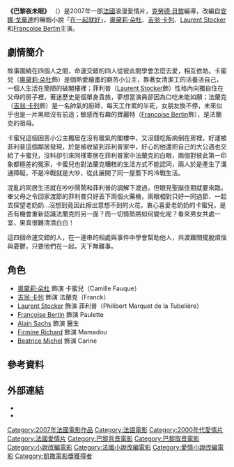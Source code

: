 {{multiple issues|
{{copyedit|time=2013-10-14T04:04:00+00:00}}
{{disputed|time=2013-10-14T04:04:00+00:00}}
{{expand|time=2013-10-14T04:04:00+00:00}}
{{non-free|time=2013-10-14T04:04:00+00:00}}
{{refimprove|time=2013-10-14T04:04:00+00:00}}
}}
{{NoteTA
|T=zh-cn:巴黎夜未眠; zh-tw:巴黎夜未眠; zh-hk:愛·住·巴黎;
|G1=Movie
}}
{{Infobox film
| name    = 巴黎夜未眠
| cn_name = 巴黎夜未眠
| tw_name = 巴黎夜未眠
| hk_name = 愛·住·巴黎
| image = Ensemble-c-est-tout_poster.jpg
| caption = 
| director = [[克勞德·貝黎|克勞德·貝黎]]([[Claude_Berri|Claude Berri]])
| producer = 克勞德·貝黎
| screenplay = 克勞德·貝黎
| based on = {{Based on|''[[在一起就好|在一起就好]]''|[[安娜·戈華達|安娜·戈華達]]}}
| starring = [[奧黛莉·朵杜|奧黛莉·朵杜]]<br />[[吉绕姆·科奈特|吉翁·卡列]]<br />[[Laurent_Stocker|Laurent Stocker]]<br />[[Françoise_Bertin|Françoise Bertin]]
| music = [[Frédéric_Botton|Frédéric Botton]]
| cinematography = [[Agnès_Godard|Agnès Godard]]
| editing = [[François_Gédigier|François Gédigier]]
| sound = [[Mohamad_Reza_Delpak|Mohamad Reza Delpak]]<br />[[Reza_Narimizadeh|Reza Narimizadeh]]<br />[[Mahmood_Samakbashi|Mahmood Samakbashi]]
| studio = [[Studio_Moon|Studio Moon]]
| distributor = [[百代電影公司|百代電影公司]]
| released = 2007年3月21日(法國)<ref>{{Cite web |url=http://www.imdb.com/title/tt0792965/releaseinfo?ref_=tt_ov_inf |title=存档副本 |access-date=2013-10-13 |archive-date=2016-04-11 |archive-url=https://web.archive.org/web/20160411074416/http://www.imdb.com/title/tt0792965/releaseinfo?ref_=tt_ov_inf |dead-url=no }}</ref><br/> 2008年1月4日(臺灣)<ref>{{cite web |url=http://app.atmovies.com.tw/movie/movie.cfm?action=filmdata&film_id=fhfr50792965 |title=存档副本 |accessdate=2013-10-13 |deadurl=yes |archiveurl=https://web.archive.org/web/20131014173901/http://app.atmovies.com.tw/movie/movie.cfm?action=filmdata&film_id=fhfr50792965 |archivedate=2013-10-14 }}</ref>
| runtime = 97分鐘
| country = 法國
| language = 法語
| budget = 
| gross = 
}}

'''《巴黎夜未眠》''' （{{lang-fr|Ensemble, c'est tout}}）是2007年一部[[法國|法國]]浪漫愛情片，[[克勞德·貝黎|克勞德·貝黎]]編導，改編自[[安娜·戈華達|安娜·戈華達]]的暢銷小說「[[在一起就好|在一起就好]]」，[[奧黛莉·朵杜|奧黛莉·朵杜]]、[[吉绕姆·科奈特|吉翁·卡列]]、[[Laurent_Stocker|Laurent Stocker]]和[[Françoise_Bertin|Françoise Bertin]]主演。

==劇情簡介==
故事圍繞在四個人之間，命運交錯的四人從彼此間學會怎麼去愛，相互依助。卡蜜兒（[[奧黛莉·朵杜|奧黛莉·朵杜]]飾）是個熱愛繪畫的窮苦小公主，靠著女清潔工的活養活自己，一個人生活在簡陋的破閣樓裡；菲利普（[[Laurent_Stocker|Laurent Stocker]]飾）性格內向獨自住在父母的房子裡，著迷歷史是個單身貴族，夢想當演員卻因為口吃未能如願；法蘭克（[[吉绕姆·科奈特|吉翁·卡列]]飾）是一名帥氣的廚師，每天工作累的半死，女朋友換不停，未來似乎也是一片黑暗沒有前途；敏感而有趣的寶麗特（[[Francoise_Bertin|Francoise Bertin]]飾），是法蘭克的祖母。 

卡蜜兒這個困苦小公主獨居在沒有暖氣的閣樓中，又沒錢吃飯病倒在房裡，好運被菲利普這個鄰居發現，於是被收留到菲利普家中，好心的他還把自己的大公遇也交給了卡蜜兒，沒料卻引來同樣寄居在菲利普家中法蘭克的白眼，兩個對彼此第一印象都極差的冤家，卡蜜兒也對法蘭克糟糕的生活方式不能認同，兩人於是產生了溝通障礙，不是冷戰就是大吵，從此展開了同一屋簷下的冷戰生活。 

混亂的同居生活就在吵吵鬧鬧和菲利普的調解下渡過，但眼見聖誕佳期就要來臨，奉父母之令回家渡節的菲利普只好丟下兩個火藥桶，兩眼相對只好一同過節、一起去探望老奶奶…沒想到竟因此擦出意想不到的火花，衷心喜愛老奶奶的卡蜜兒，是否有機會重新認識法蘭克的另一面？而一切情勢將如何變化呢？看來男女共處一室，果真很難清清白白！ 

這四個命運交錯的人，在一連串的相處與事件中學會幫助他人，共渡難關擺脫煩惱與憂鬱，只要他們在一起，天下無難事。 

==角色==
* [[奧黛莉·朵杜|奧黛莉·朵杜]] 飾演 卡蜜兒（Camille Fauque）
* [[吉绕姆·科奈特|吉翁·卡列]] 飾演 法蘭克（Franck）
* [[Laurent_Stocker|Laurent Stocker]] 飾演 菲利普（Philibert Marquet de la Tubelière）
* [[Francoise_Bertin|Francoise Bertin]] 飾演 Paulette
* [[Alain_Sachs|Alain Sachs]] 飾演 醫生
* [[Firmine_Richard|Firmine Richard]]  飾演 Mamadou
* [[Beatrice_Michel|Beatrice Michel]] 飾演 Carine

==參考資料==
{{reflist}}

==外部連結==
* {{rotten-tomatoes|ensemble_cest_tout}}
* {{IMDb title|0792965}}

[[Category:2007年法國電影作品|Category:2007年法國電影作品]]
[[Category:法語電影|Category:法語電影]]
[[Category:2000年代愛情片|Category:2000年代愛情片]]
[[Category:法國愛情片|Category:法國愛情片]]
[[Category:巴黎背景電影|Category:巴黎背景電影]]
[[Category:巴黎取景電影|Category:巴黎取景電影]]
[[Category:小說改編電影|Category:小說改編電影]]
[[Category:法國小說改編電影|Category:法國小說改編電影]]
[[Category:愛情小說改編電影|Category:愛情小說改編電影]]
[[Category:凱撒電影獎獲得者|Category:凱撒電影獎獲得者]]